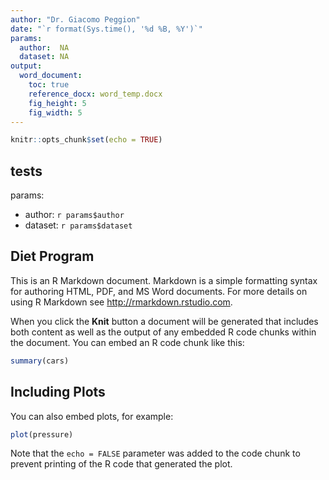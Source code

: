 ```yaml
---
author: "Dr. Giacomo Peggion"
date: "`r format(Sys.time(), '%d %B, %Y')`"
params:
  author:  NA
  dataset: NA
output:
  word_document:
    toc: true
    reference_docx: word_temp.docx
    fig_height: 5
    fig_width: 5
---
```


```r
knitr::opts_chunk$set(echo = TRUE)
```



## tests

params: 

- author: `r params$author`
- dataset: `r params$dataset`

## Diet Program 

This is an R Markdown document. Markdown is a simple formatting syntax for authoring HTML, PDF, and MS Word documents. For more details on using R Markdown see <http://rmarkdown.rstudio.com>.

When you click the **Knit** button a document will be generated that includes both content as well as the output of any embedded R code chunks within the document. You can embed an R code chunk like this:

```r
summary(cars)
```

## Including Plots

You can also embed plots, for example:

```r
plot(pressure)
```

Note that the `echo = FALSE` parameter was added to the code chunk to prevent printing of the R code that generated the plot.

